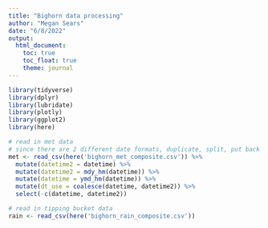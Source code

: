 ```yaml
---
title: "Bighorn data processing"
author: "Megan Sears"
date: "6/8/2022"
output:
  html_document:
    toc: true
    toc_float: true
    theme: journal
---
```


```r
library(tidyverse)
library(dplyr)
library(lubridate)
library(plotly)
library(ggplot2)
library(here)
```
```r
# read in met data
# since there are 2 different date formats, duplicate, split, put back together as 1
met <- read_csv(here('bighorn_met_composite.csv')) %>%
  mutate(datetime2 = datetime) %>%
  mutate(datetime2 = mdy_hm(datetime)) %>% 
  mutate(datetime = ymd_hm(datetime)) %>%
  mutate(dt_use = coalesce(datetime, datetime2)) %>% 
  select(-c(datetime, datetime2))

# read in tipping bucket data
rain <- read_csv(here('bighorn_rain_composite.csv'))


```

